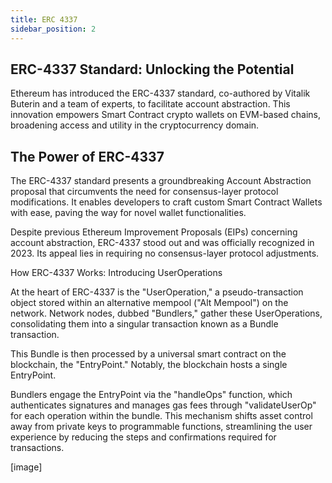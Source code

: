 ```yaml
---
title: ERC 4337
sidebar_position: 2
---
```


## ERC-4337 Standard: Unlocking the Potential

Ethereum has introduced the ERC-4337 standard, co-authored by Vitalik Buterin and a team of experts, to facilitate account abstraction. This innovation empowers Smart Contract crypto wallets on EVM-based chains, broadening access and utility in the cryptocurrency domain.

## The Power of ERC-4337

The ERC-4337 standard presents a groundbreaking Account Abstraction proposal that circumvents the need for consensus-layer protocol modifications. It enables developers to craft custom Smart Contract Wallets with ease, paving the way for novel wallet functionalities.

Despite previous Ethereum Improvement Proposals (EIPs) concerning account abstraction, ERC-4337 stood out and was officially recognized in 2023. Its appeal lies in requiring no consensus-layer protocol adjustments.

How ERC-4337 Works: Introducing UserOperations

At the heart of ERC-4337 is the "UserOperation," a pseudo-transaction object stored within an alternative mempool ("Alt Mempool") on the network. Network nodes, dubbed "Bundlers," gather these UserOperations, consolidating them into a singular transaction known as a Bundle transaction.

This Bundle is then processed by a universal smart contract on the blockchain, the "EntryPoint." Notably, the blockchain hosts a single EntryPoint.

Bundlers engage the EntryPoint via the "handleOps" function, which authenticates signatures and manages gas fees through "validateUserOp" for each operation within the bundle. This mechanism shifts asset control away from private keys to programmable functions, streamlining the user experience by reducing the steps and confirmations required for transactions.

[image]